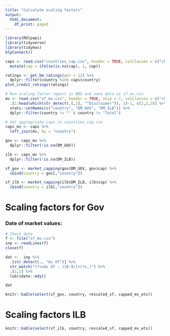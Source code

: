 ```yaml
---
title: "Calculate scaling factors"
output:
  html_document:
    df_print: paged
---
```


```r
library(Rblpapi)
library(tidyverse)
library(tidymas)
blpConnect()
```

```r
caps <- read.csv("countries_cap.csv", header = TRUE, colClasses = c("character", "numeric")) %>%
  mutate(cap = ifelse(is.na(cap), 1, cap))

ratings <- get_bm_ratings(per = 12) %>%
  dplyr::filter(country %in% caps$country)
plot_credit_ratings(ratings)
```


```r
# Run scaling factor report in BBG and save data as sf_mv.csv
mv <- read.csv("sf_mv.csv", header = TRUE, skip = 7, colClasses = c("character", "numeric", "numeric")) %>%
  .[1:head(which(str_detect(.[,1], "^Disclaimer")), 1)-1, c(1,2,3)] %>%
  stats::setNames(c("country", "DM_GOV", "DM_ILB")) %>%
  dplyr::filter(country != "" & country != "Total")

# Set appropriate caps in countries_cap.csv
caps_mv <- caps %>%
  left_join(mv, by = "country") 

gov <- caps_mv %>% 
  dplyr::filter(!is.na(DM_GOV)) 

ilb <- caps_mv %>% 
  dplyr::filter(!is.na(DM_ILB)) 

sf_gov <- market_capping(gov$DM_GOV, gov$cap) %>%
  cbind(country = gov[,"country"])

sf_ilb <- market_capping(ilb$DM_ILB, ilb$cap) %>%
  cbind(country = ilb[,"country"])
```


# Scaling factors for Gov

### Date of market values: 

```r
# Check date
f <- file("sf_mv.csv")
inp <- readLines(f)
close(f)

dat <-  inp %>%
  .[str_detect(., "As Of")] %>%
  str_match("(?<=As Of : )[0-9/]+(?=,)") %>%
  .[1,1] %>%
  lubridate::mdy()

dat
```

```r
knitr::kable(select(sf_gov, country, rescaled_sf, capped_mv_wts))
```

# Scaling factors ILB

```r
knitr::kable(select(sf_ilb, country, rescaled_sf, capped_mv_wts))
```
